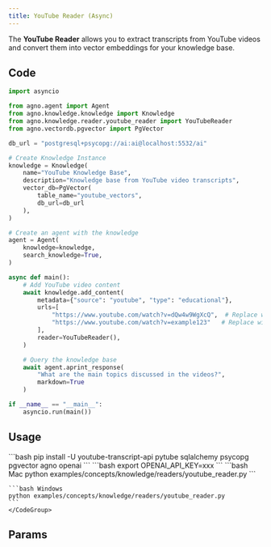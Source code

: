 ```yaml
---
title: YouTube Reader (Async)
---
```


The **YouTube Reader** allows you to extract transcripts from YouTube videos and convert them into vector embeddings for your knowledge base.

## Code

```python examples/concepts/knowledge/readers/youtube_reader.py
import asyncio

from agno.agent import Agent
from agno.knowledge.knowledge import Knowledge
from agno.knowledge.reader.youtube_reader import YouTubeReader
from agno.vectordb.pgvector import PgVector

db_url = "postgresql+psycopg://ai:ai@localhost:5532/ai"

# Create Knowledge Instance
knowledge = Knowledge(
    name="YouTube Knowledge Base",
    description="Knowledge base from YouTube video transcripts",
    vector_db=PgVector(
        table_name="youtube_vectors", 
        db_url=db_url
    ),
)

# Create an agent with the knowledge
agent = Agent(
    knowledge=knowledge,
    search_knowledge=True,
)

async def main():
    # Add YouTube video content
    await knowledge.add_content(
        metadata={"source": "youtube", "type": "educational"},
        urls=[
            "https://www.youtube.com/watch?v=dQw4w9WgXcQ",  # Replace with actual educational video
            "https://www.youtube.com/watch?v=example123"   # Replace with actual video URL
        ],
        reader=YouTubeReader(),
    )

    # Query the knowledge base
    await agent.aprint_response(
        "What are the main topics discussed in the videos?",
        markdown=True
    )

if __name__ == "__main__":
    asyncio.run(main())
```

## Usage

<Steps>
  <Snippet file="create-venv-step.mdx" />

  <Step title="Install libraries">
    ```bash
    pip install -U youtube-transcript-api pytube sqlalchemy psycopg pgvector agno openai
    ```
  </Step>

  <Step title="Set environment variables">
    ```bash
    export OPENAI_API_KEY=xxx
    ```
  </Step>

  <Snippet file="run-pgvector-step.mdx" />

  <Step title="Run Agent">
    <CodeGroup>
    ```bash Mac
    python examples/concepts/knowledge/readers/youtube_reader.py
    ```

    ```bash Windows
    python examples/concepts/knowledge/readers/youtube_reader.py
    ```
    </CodeGroup>
  </Step>
</Steps>

## Params

<Snippet file="youtube-reader-reference.mdx" />

